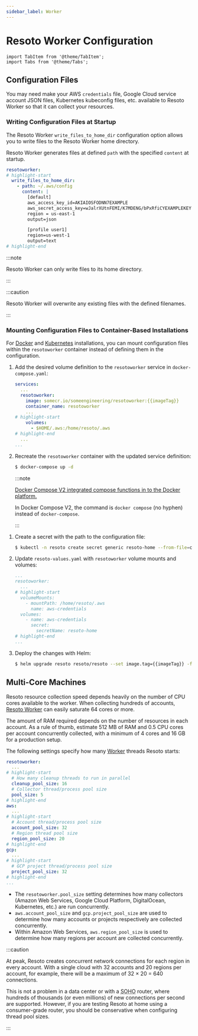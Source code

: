 ```yaml
---
sidebar_label: Worker
---
```


# Resoto Worker Configuration

```mdx-code-block
import TabItem from '@theme/TabItem';
import Tabs from '@theme/Tabs';
```

## Configuration Files

You may need make your AWS `credentials` file, Google Cloud service account JSON files, Kubernetes kubeconfig files, etc. available to Resoto Worker so that it can collect your resources.

### Writing Configuration Files at Startup

The Resoto Worker `write_files_to_home_dir` configuration option allows you to write files to the Resoto Worker home directory.

Resoto Worker generates files at defined `path` with the specified `content` at startup.

```yaml title="Resoto Worker configuration"
resotoworker:
# highlight-start
  write_files_to_home_dir:
    - path: ~/.aws/config
      content: |
        [default]
        aws_access_key_id=AKIAIOSFODNN7EXAMPLE
        aws_secret_access_key=wJalrXUtnFEMI/K7MDENG/bPxRfiCYEXAMPLEKEY
        region = us-east-1
        output=json

        [profile user1]
        region=us-west-1
        output=text
# highlight-end
```

:::note

Resoto Worker can only write files to its home directory.

:::

:::caution

Resoto Worker will overwrite any existing files with the defined filenames.

:::

### Mounting Configuration Files to Container-Based Installations

For [Docker](../../getting-started/install-resoto/docker.mdx) and [Kubernetes](../../getting-started/install-resoto/kubernetes.mdx) installations, you can mount configuration files within the `resotoworker` container instead of defining them in the configuration.

<Tabs groupId="install-method">

<TabItem value="docker" label="Docker">

1. Add the desired volume definition to the `resotoworker` service in `docker-compose.yaml`:

   ```yaml title="docker-compose.yaml"
   services:
     ...
     resotoworker:
       image: somecr.io/someengineering/resotoworker:{{imageTag}}
       container_name: resotoworker
       ...
   # highlight-start
       volumes:
         - $HOME/.aws:/home/resoto/.aws
   # highlight-end
     ...
   ...
   ```

2. Recreate the `resotoworker` container with the updated service definition:

   ```bash
   $ docker-compose up -d
   ```

   :::note

   [Docker Compose V2 integrated compose functions in to the Docker platform.](https://docs.docker.com/compose/#compose-v2-and-the-new-docker-compose-command)

   In Docker Compose V2, the command is `docker compose` (no hyphen) instead of `docker-compose`.

   :::

</TabItem>

<TabItem value="k8s" label="Kubernetes">

1. Create a secret with the path to the configuration file:

   ```bash
   $ kubectl -n resoto create secret generic resoto-home --from-file=credentials=$HOME/.aws/credentials
   ```

2. Update `resoto-values.yaml` with `resotoworker` volume mounts and volumes:

   ```yaml title="resoto-values.yaml"
   ...
   resotoworker:
     ...
   # highlight-start
     volumeMounts:
       - mountPath: /home/resoto/.aws
         name: aws-credentials
     volumes:
       - name: aws-credentials
         secret:
           secretName: resoto-home
   # highlight-end
   ...
   ```

3. Deploy the changes with Helm:

   ```bash
   $ helm upgrade resoto resoto/resoto --set image.tag={{imageTag}} -f resoto-values.yaml
   ```

</TabItem>

</Tabs>

## Multi-Core Machines

Resoto resource collection speed depends heavily on the number of CPU cores available to the worker. When collecting hundreds of accounts, [Resoto Worker](../components/worker.mdx) can easily saturate 64 cores or more.

The amount of RAM required depends on the number of resources in each account. As a rule of thumb, estimate 512 MB of RAM and 0.5 CPU cores per account concurrently collected, with a minimum of 4 cores and 16 GB for a production setup.

The following settings specify how many [Worker](../components/worker.mdx) threads Resoto starts:

```yaml
resotoworker:
  ...
# highlight-start
  # How many cleanup threads to run in parallel
  cleanup_pool_size: 16
  # Collector thread/process pool size
  pool_size: 5
# highlight-end
aws:
  ...
# highlight-start
  # Account thread/process pool size
  account_pool_size: 32
  # Region thread pool size
  region_pool_size: 20
# highlight-end
gcp:
  ...
# highlight-start
  # GCP project thread/process pool size
  project_pool_size: 32
# highlight-end
...
```

- The `resotoworker.pool_size` setting determines how many collectors (Amazon Web Services, Google Cloud Platform, DigitalOcean, Kubernetes, etc.) are run concurrently.
- `aws.account_pool_size` and `gcp.project_pool_size` are used to determine how many accounts or projects respectively are collected concurrently.
- Within Amazon Web Services, `aws.region_pool_size` is used to determine how many regions per account are collected concurrently.

:::caution

At peak, Resoto creates concurrent network connections for each region in every account. With a single cloud with 32 accounts and 20 regions per account, for example, there will be a maximum of 32 × 20 = 640 connections.

This is not a problem in a data center or with a <abbr title="small office / home office">SOHO</abbr> router, where hundreds of thousands (or even millions) of new connections per second are supported. However, if you are testing Resoto at home using a consumer-grade router, you should be conservative when configuring thread pool sizes.

:::
